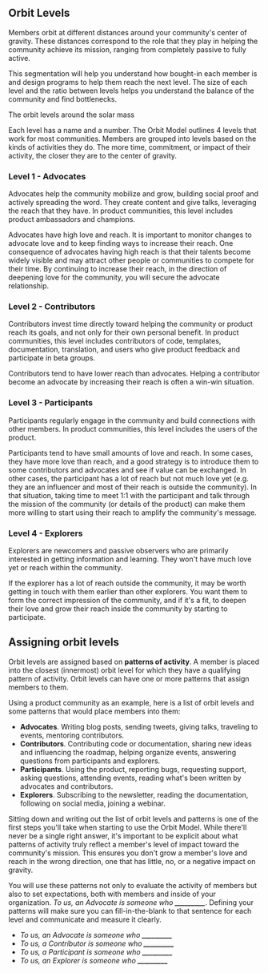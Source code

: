 ## Orbit Levels

Members orbit at different distances around your community's center of gravity.
These distances correspond to the role that they play in helping the community
achieve its mission, ranging from completely passive to fully active.

This segmentation will help you understand how bought-in each member is
and design programs to help them reach the next level. The size of each level
and the ratio between levels helps you understand the balance of the community
and find bottlenecks.

<Placeholder>The orbit levels around the solar mass</Placeholder>

Each level has a name and a number. The Orbit Model outlines 4 levels that work
for most communities. Members are grouped into levels based on the kinds of activities they do.
The more time, commitment, or impact of their activity, the closer they are to the center of gravity.

### Level 1 - Advocates

Advocates help the community mobilize and grow, building social proof and actively spreading the word.
They create content and give talks, leveraging the reach that they have.
In product communities, this level includes product ambassadors and champions.

Advocates have high love and reach. It is important to monitor changes to advocate
love and to keep finding ways to increase their reach. One consequence of advocates having
high reach is that their talents become widely visible and may attract other people or
communities to compete for their time. By continuing to increase their reach, in the
direction of deepening love for the community, you will secure the advocate relationship.

### Level 2 - Contributors

Contributors invest time directly toward helping the community or product
reach its goals, and not only for their own personal benefit.
In product communities, this level includes contributors of code, templates, documentation,
translation, and users who give product feedback and participate in beta groups.

Contributors tend to have lower reach than advocates. Helping a contributor
become an advocate by increasing their reach is often a win-win situation.

### Level 3 - Participants

Participants regularly engage in the community and build
connections with other members. In product communities, this level includes
the users of the product.

Participants tend to have small amounts of love and reach. In some cases,
they have more love than reach, and a good strategy is to introduce them to some
contributors and advocates and see if value can be exchanged. In other cases,
the participant has a lot of reach but not much love yet (e.g. they are an influencer
and most of their reach is outside the community). In that situation, taking time
to meet 1:1 with the participant and talk through the mission of the community
(or details of the product) can make them more willing to start using their reach
to amplify the community's message.

### Level 4 - Explorers

Explorers are newcomers and passive observers who are primarily interested in
getting information and learning. They won't have much love yet or reach within
the community.

If the explorer has a lot of reach outside the community, it may be worth getting
in touch with them earlier than other explorers. You want them to form the correct
impression of the community, and if it's a fit, to deepen their love and grow their
reach inside the community by starting to participate.

## Assigning orbit levels

Orbit levels are assigned based on **patterns of activity**. A member is placed into
the closest (innermost) orbit level for which they have a qualifying pattern of activity.
Orbit levels can have one or more patterns that assign members to them.

Using a product community as an example, here is a list of orbit levels and some patterns
that would place members into them:

- **Advocates**. Writing blog posts, sending tweets, giving talks, traveling to events, mentoring contributors.
- **Contributors**. Contributing code or documentation, sharing new ideas and influencing the roadmap, helping organize events, answering questions from participants and explorers.
- **Participants**. Using the product, reporting bugs, requesting support, asking questions, attending events, reading what's been written by advocates and contributors.
- **Explorers**. Subscribing to the newsletter, reading the documentation, following on social media, joining a webinar.

Sitting down and writing out the list of orbit levels and patterns is one of the first
steps you'll take when starting to use the Orbit Model. While there'll never be a single
right answer, it's important to be explicit about what patterns of activity truly reflect
a member's level of impact toward the community's mission. This ensures you don't grow a member's
love and reach in the wrong direction, one that has little, no, or a negative impact on gravity.

You will use these patterns not
only to evaluate the activity of members but also to set expectations, both with members and
inside of your organization. _To us, an Advocate is someone who **\_\_\_\_\_\_\_\_\_**_. Defining your patterns will
make sure you can fill-in-the-blank to that sentence for each level and communicate and measure
it clearly.

- _To us, an Advocate is someone who **\_\_\_\_\_\_\_\_\_**_
- _To us, a Contributor is someone who **\_\_\_\_\_\_\_\_\_**_
- _To us, a Participant is someone who **\_\_\_\_\_\_\_\_\_**_
- _To us, an Explorer is someone who **\_\_\_\_\_\_\_\_\_**_
